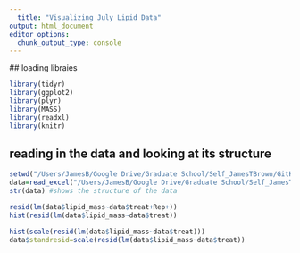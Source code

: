 ```yaml
---
  title: "Visualizing July Lipid Data"
output: html_document
editor_options: 
  chunk_output_type: console
---
```

  
  ## loading libraies
```r
library(tidyr)
library(ggplot2)
library(plyr)
library(MASS)
library(readxl)
library(knitr)
```

## reading in the data and looking at its structure
```r
setwd("/Users/JamesB/Google Drive/Graduate School/Self_JamesTBrown/GitHub/Lipid_Quantification/Data")
data=read_excel("/Users/JamesB/Google Drive/Graduate School/Self_JamesTBrown/GitHub/Lipid_Quantification/Data/Lipid Extraction Samples/20171207 Samples RAW data.xlsx", sheet = "2017JUN")
str(data) #shows the structure of the data
```

```R
resid(lm(data$lipid_mass~data$treat+Rep+))
hist(resid(lm(data$lipid_mass~data$treat))

hist(scale(resid(lm(data$lipid_mass~data$treat)))
data$standresid=scale(resid(lm(data$lipid_mass~data$treat))


````
